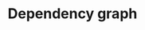 ---
title: Dependency graph
description: Plugins and configuration settings that can improve the developer experience when working with Tailwind CSS.
---